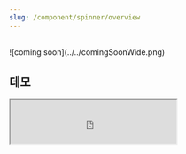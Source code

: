 ```yaml
---
slug: /component/spinner/overview
---
```


<br />
![coming soon](../../comingSoonWide.png)

## 데모

<Iframe
  src="https://sprout-storybook.vercel.app/iframe.html?args=&id=components-spinner--basic&viewMode=story"
  height="80px"
/>
